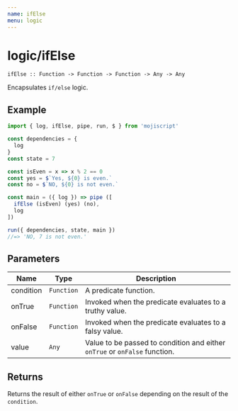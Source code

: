 ```yaml
---
name: ifElse
menu: logic
---
```


# logic/ifElse

`ifElse :: Function -> Function -> Function -> Any -> Any`

Encapsulates `if/else` logic.

## Example

```javascript
import { log, ifElse, pipe, run, $ } from 'mojiscript'

const dependencies = {
  log
}
const state = 7

const isEven = x => x % 2 == 0
const yes = $`Yes, ${0} is even.`
const no = $`NO, ${0} is not even.`

const main = ({ log }) => pipe ([
  ifElse (isEven) (yes) (no),
  log
])

run({ dependencies, state, main })
//=> 'NO, 7 is not even.'
```

## Parameters

| Name | Type | Description |
| ---- | ---- | ----------- |
| condition | `Function`  | A predicate function. |
| onTrue | `Function`  | Invoked when the predicate evaluates to a truthy value. |
| onFalse | `Function`  | Invoked when the predicate evaluates to a falsy value. |
| value | `Any`  | Value to be passed to condition and either `onTrue` or `onFalse` function. |

## Returns

Returns the result of either `onTrue` or `onFalse` depending on the result of the `condition`.
